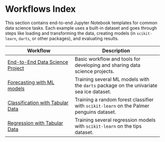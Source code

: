 # Workflows Index {.unnumbered}

This section contains end-to-end Jupyter Notebook templates for common data science tasks. Each example uses a built-in dataset and goes through steps like loading and transforming the data, creating models (in `scikit-learn`, `darts`, or other packages), and evaluating results.

| Workflow | Description |
|----------|-------------|
| [End-to-End Data Science Project](ds_workflow.qmd) | Basic workflow and tools for developing and sharing data science projects. |
| [Forecasting with ML models](forecasting_multi_univariate.ipynb) | Training several ML models with the `darts` package on the univariate sea ice dataset. |
| [Classification with Tabular Data](classification_tabular.ipynb) | Training a random forest classifier with `scikit-learn` on the Palmer penguins dataset. |
| [Regression with Tabular Data](regression_tabular.ipynb) | Training several regression models with `scikit-learn` on the tips dataset. |

